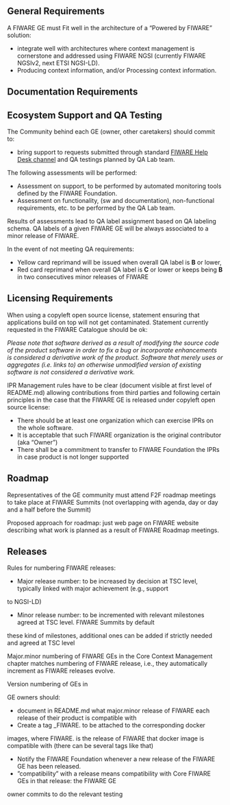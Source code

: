 == General Requirements ==

A FIWARE GE must Fit well in the architecture of a “Powered by FIWARE” solution:

* integrate well with architectures where context management is cornerstone and addressed using FIWARE NGSI (currently FIWARE NGSIv2, next ETSI NGSI-LD). 
* Producing context information, and/or Processing context information.

== Documentation Requirements ==


== Ecosystem Support and QA Testing ==

The Community behind each GE (owner, other caretakers) should commit to:

* bring support to requests submitted through standard [mailto:fiware-help@lists.fiware.org FIWARE Help Desk channel] and QA testings planned by QA Lab team.

The following assessments will be performed:

* Assessment on support, to be performed by automated monitoring tools defined by the FIWARE Foundation.
* Assessment on functionality, (sw and documentation), non-functional requirements, etc. to be performed by the QA Lab team.

Results of assessments lead to QA label assignment based on QA labeling schema. QA labels of a given FIWARE GE will be always associated to a minor release of FIWARE.

In the event of not meeting QA requirements:

* Yellow card reprimand will be issued when overall QA label is '''B''' or lower,
* Red card reprimand when overall QA label is '''C''' or lower or keeps being '''B''' in two consecutives minor releases of FIWARE

== Licensing Requirements ==

When using a copyleft open source license, statement ensuring that applications build on top will not get contaminated.
Statement currently requested in the FIWARE Catalogue should be ok:

<i>
Please note that software derived as a result of modifying the source code of the 
<name-of-product> product software in order to fix a bug or incorporate enhancements is
considered a derivative work of the product. Software that merely uses or aggregates (i.e. links to)
an otherwise unmodified version of existing software is not considered a derivative work.
</i>


IPR Management rules have to be clear (document visible at first level of README.md)
allowing contributions from third parties and following certain principles in the case that
the FIWARE GE is released under copyleft open source license:

* There should be at least one organization which can exercise IPRs on the whole software.
* It is acceptable that such FIWARE organization is the original contributor (aka “Owner”)
* There shall be a commitment to transfer to FIWARE Foundation the IPRs in case product is not longer supported

== Roadmap ==

Representatives of the GE community must attend F2F roadmap meetings to
take place at FIWARE Summits (not overlapping with agenda, day or day and a half
before the Summit)

Proposed approach for roadmap: just web page on FIWARE website describing what
work is planned as a result of FIWARE Roadmap meetings.


== Releases ==

Rules for numbering FIWARE releases:

* Major release number: to be increased by decision at TSC level, typically linked with major achievement (e.g., support
to NGSI-LD)

* Minor release number: to be incremented with relevant milestones agreed at TSC level. FIWARE Summits by default
these kind of milestones, additional ones can be added if strictly needed and agreed at TSC level

Major.minor numbering of FIWARE GEs in the Core Context Management chapter matches numbering of
FIWARE release, i.e., they automatically increment as FIWARE releases evolve.

Version numbering of GEs in 

GE owners should:

* document in README.md what major.minor release of FIWARE each release of their product is compatible with
* Create a tag <product release number>_FIWARE<major>.<minor> to be attached to the corresponding docker
images, where FIWARE<major>.<minor> is the release of FIWARE that docker image is compatible with (there can
be several tags like that)
* Notify the FIWARE Foundation whenever a new release of the FIWARE GE has been released.
* ”compatibility” with a release means compatibility with Core FIWARE GEs in that release: the FIWARE GE
owner commits to do the relevant testing
